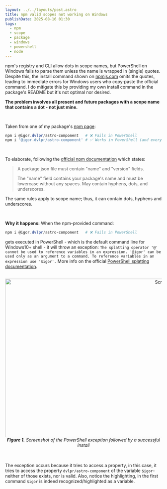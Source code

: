 ```yaml
---
layout: ../../layouts/post.astro
title: npm valid scopes not working on Windows
publishDate: 2025-08-16 01:30
tags:
  - npm
  - scope
  - package
  - windows
  - powershell
  - node
---
```


npm's registry and CLI allow dots in scope names, but PowerShell on Windows fails to parse them unless the name is wrapped in (single) quotes. Despite this, the install command shown on [npmjs.com](https://npmjs.com) omits the quotes, leading to immediate errors for Windows users who copy‑paste the official command. I do mitigate this by providing my own install command in the package's README but it's not optimal nor desired.  

**The problem involves all present and future packages with a scope name that contains a dot - not just mine.**

<br>  

Taken from one of my package's [npm page](https://www.npmjs.com/package/@igor.dvlpr/astro-component):
```powershell
npm i @igor.dvlpr/astro-component   # ❌ Fails in PowerShell
npm i '@igor.dvlpr/astro-component' # ✅ Works in PowerShell (and everywhere else)
```  

<br>

To elaborate, following the [official npm documentation](https://docs.npmjs.com/creating-a-package-json-file#required-name-and-version-fields) which states:

>
> A package.json file must contain "name" and "version" fields.
>
> The "name" field contains your package's name and must be lowercase without any spaces. May contain hyphens, dots, and underscores.
>

The same rules apply to scope name; thus, it can contain dots, hyphens and underscores.  

<br>

**Why it happens:**
When the npm-provided command:
```powershell
npm i @igor.dvlpr/astro-component   # ❌ Fails in PowerShell
```  

gets executed in PowerShell - which is the default command line for Windows10+ shell - it will throw an exception:
`The splatting operator '@' cannot be used to reference variables in an expression. '@igor' can be used only as an argument to a command. To reference variables in an expression use '$igor'.` More info on the official [PowerShell splatting documentation](https://learn.microsoft.com/en-us/powershell/module/microsoft.powershell.core/about/about_splatting?view=powershell-7.5).

<br>

<div align="center">
  <img width="1243" height="509" alt="Screenshot by Igor Dimitrijević (igorskyflyer)" src="https://github.com/user-attachments/assets/a95ba0d6-334d-4a0e-9810-af3883c09007" />
  <em><strong>Figure 1.</strong> Screenshot of the PowerShell exception followed by a successful install</em>
</div>

<br>
<br>

The exception occurs because it tries to access a property, in this case, it tries to access the property `dvlpr/astro-component` of the variable `$igor`- neither of those exists, nor is valid. Also, notice the highlighting, in the first command `$igor` is indeed recognized/highlighted as a variable.

